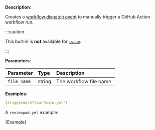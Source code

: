 
**Description**:

Creates a [workflow dispatch event](https://docs.github.com/en/rest/actions/workflows?apiVersion=2022-11-28#create-a-workflow-dispatch-event) to manually trigger a GitHub Action workflow run.

:::caution

This buit-in is **not** available for [`issue`](/guides/syntax#workflow).

:::

**Parameters**:

| Parameter   | Type   | Description             |
| :---------- | :----- | :---------------------- |
| `file_name` | string | The workflow file name. |

**Examples**:

```yml
$triggerWorkflow("main.yml")
```

A `reviewpad.yml` example:

<CodeBlock language="yml">{Example}</CodeBlock>
